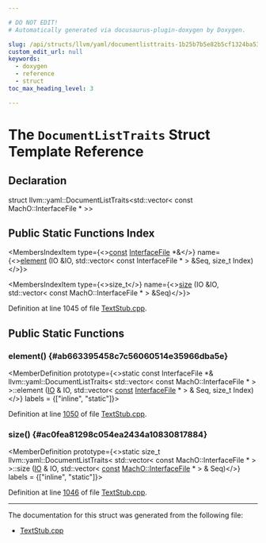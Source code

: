 ```yaml
---

# DO NOT EDIT!
# Automatically generated via docusaurus-plugin-doxygen by Doxygen.

slug: /api/structs/llvm/yaml/documentlisttraits-1b25b7b5e82b5cf1324ba5361316bbe7
custom_edit_url: null
keywords:
  - doxygen
  - reference
  - struct
toc_max_heading_level: 3

---
```





# The `DocumentListTraits` Struct Template Reference

<DoxygenPage pluginConfig={pluginConfig}>



## Declaration

<CodeBlock>struct llvm::yaml::DocumentListTraits&lt;std::vector&lt; const MachO::InterfaceFile &#42; &gt;&gt;</CodeBlock>

## Public Static Functions Index

<MembersIndex>

<MembersIndexItem
  type={<><a href="/docs/api/files/lib/lib/target/lib/target/aarch64/aarch64promoteconstant-cpp/#a90f8350fecae261c25be85d38b451bff">const</a> <a href="/docs/api/classes/llvm/macho/interfacefile">InterfaceFile</a> &#42;&amp;</>}
  name={<><a href="#ab663395458c7c56060514e35966dba5e">element</a> (IO &amp;IO, std::vector&lt; const InterfaceFile &#42; &gt; &amp;Seq, size&#95;t Index)</>}>
</MembersIndexItem>

<MembersIndexItem
  type={<>size&#95;t</>}
  name={<><a href="#ac0fea81298c054ea2434a10830817884">size</a> (IO &amp;IO, std::vector&lt; const MachO::InterfaceFile &#42; &gt; &amp;Seq)</>}>
</MembersIndexItem>

</MembersIndex>


Definition at line 1045 of file <a href="/docs/api/files/lib/lib/textapi/textstub-cpp">TextStub.cpp</a>.

<SectionDefinition>

## Public Static Functions

### element() {#ab663395458c7c56060514e35966dba5e}

<MemberDefinition
  prototype={<>static const InterfaceFile &#42;&amp; llvm::yaml::DocumentListTraits&lt; std::vector&lt; const MachO::InterfaceFile &#42; &gt; &gt;::element (<a href="/docs/api/classes/llvm/yaml/io">IO</a> &amp; IO, std::vector&lt; <a href="/docs/api/files/lib/lib/target/lib/target/aarch64/aarch64promoteconstant-cpp/#a90f8350fecae261c25be85d38b451bff">const</a> <a href="/docs/api/classes/llvm/macho/interfacefile">InterfaceFile</a> &#42; &gt; &amp; Seq, size&#95;t Index)</>}
  labels = {["inline", "static"]}>

Definition at line <a href="/docs/api/files/lib/lib/textapi/textstub-cpp/#l01050">1050</a> of file <a href="/docs/api/files/lib/lib/textapi/textstub-cpp">TextStub.cpp</a>.
</MemberDefinition>

### size() {#ac0fea81298c054ea2434a10830817884}

<MemberDefinition
  prototype={<>static size&#95;t llvm::yaml::DocumentListTraits&lt; std::vector&lt; const MachO::InterfaceFile &#42; &gt; &gt;::size (<a href="/docs/api/classes/llvm/yaml/io">IO</a> &amp; IO, std::vector&lt; <a href="/docs/api/files/lib/lib/target/lib/target/aarch64/aarch64promoteconstant-cpp/#a90f8350fecae261c25be85d38b451bff">const</a> <a href="/docs/api/classes/llvm/macho/interfacefile">MachO::InterfaceFile</a> &#42; &gt; &amp; Seq)</>}
  labels = {["inline", "static"]}>

Definition at line <a href="/docs/api/files/lib/lib/textapi/textstub-cpp/#l01046">1046</a> of file <a href="/docs/api/files/lib/lib/textapi/textstub-cpp">TextStub.cpp</a>.
</MemberDefinition>

</SectionDefinition>

<hr/>

The documentation for this struct was generated from the following file:

<ul>
<li><a href="/docs/api/files/lib/lib/textapi/textstub-cpp">TextStub.cpp</a></li>
</ul>

</DoxygenPage>
